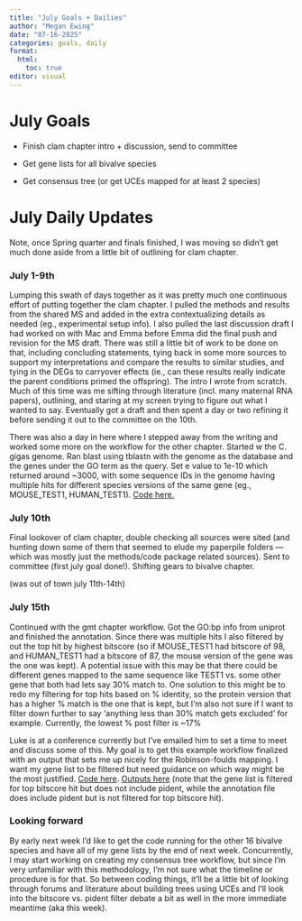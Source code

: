 ```yaml
---
title: "July Goals + Dailies"
author: "Megan Ewing"
date: "07-16-2025"
categories: goals, daily
format: 
  html:
    toc: true
editor: visual
---
```


# July Goals

-   Finish clam chapter intro + discussion, send to committee

-   Get gene lists for all bivalve species

-   Get consensus tree (or get UCEs mapped for at least 2 species)

# July Daily Updates

Note, once Spring quarter and finals finished, I was moving so didn't get much done aside from a little bit of outlining for clam chapter.

### July 1-9th

Lumping this swath of days together as it was pretty much one continuous effort of putting together the clam chapter. I pulled the methods and results from the shared MS and added in the extra contextualizing details as needed (eg., experimental setup info). I also pulled the last discussion draft I had worked on with Mac and Emma before Emma did the final push and revision for the MS draft. There was still a little bit of work to be done on that, including concluding statements, tying back in some more sources to support my interpretations and compare the results to similar studies, and tying in the DEGs to carryover effects (ie., can these results really indicate the parent conditions primed the offspring). The intro I wrote from scratch. Much of this time was me sifting through literature (incl. many maternal RNA papers), outlining, and staring at my screen trying to figure out what I wanted to say. Eventually got a draft and then spent a day or two refining it before sending it out to the committee on the 10th.

There was also a day in here where I stepped away from the writing and worked some more on the workflow for the other chapter. Started w the C. gigas genome. Ran blast using tblastn with the genome as the database and the genes under the GO term as the query. Set e value to 1e-10 which returned around \~3000, with some sequence IDs in the genome having multiple hits for different species versions of the same gene (eg., MOUSE_TEST1, HUMAN_TEST1). [Code here.](https://github.com/meganewing/bivalve_gametogenesis/blob/main/code/02-blastoncds.Rmd)

### July 10th 

Final lookover of clam chapter, double checking all sources were sited (and hunting down some of them that seemed to elude my paperpile folders — which was mostly just the methods/code package related sources). Sent to committee (first july goal done!). Shifting gears to bivalve chapter.

(was out of town july 11th-14th)

### July 15th 

Continued with the gmt chapter workflow. Got the GO:bp info from uniprot and finished the annotation. Since there was multiple hits I also filtered by out the top hit by highest bitscore (so if MOUSE_TEST1 had bitscore of 98, and HUMAN_TEST1 had a bitscore of 87, the mouse version of the gene was the one was kept). A potential issue with this may be that there could be different genes mapped to the same sequence like TEST1 vs. some other gene that both had lets say 30% match to. One solution to this might be to redo my filtering for top hits based on % identity, so the protein version that has a higher % match is the one that is kept, but I'm also not sure if I want to filter down further to say 'anything less than 30% match gets excluded' for example. Currently, the lowest % post filter is \~17%

Luke is at a conference currently but I've emailed him to set a time to meet and discuss some of this. My goal is to get this example workflow finalized with an output that sets me up nicely for the Robinson-foulds mapping. I want my gene list to be filtered but need guidance on which way might be the most justified. [Code here](https://github.com/meganewing/bivalve_gametogenesis/blob/main/code/02-blastoncds.Rmd). [Outputs here](https://github.com/meganewing/bivalve_gametogenesis/blob/main/output/genelist_GCF_963853765.1.csv) (note that the gene list is filtered for top bitscore hit but does not include pident, while the annotation file does include pident but is not filtered for top bitscore hit).

### Looking forward

By early next week I'd like to get the code running for the other 16 bivalve species and have all of my gene lists by the end of next week. Concurrently, I may start working on creating my consensus tree workflow, but since I'm very unfamiliar with this methodology, I'm not sure what the timeline or procedure is for that. So between coding things, it'll be a little bit of looking through forums and literature about building trees using UCEs and I'll look into the bitscore vs. pident filter debate a bit as well in the more immediate meantime (aka this week).
